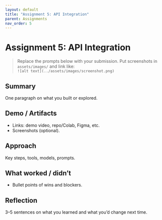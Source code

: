 ```yaml
---
layout: default
title: "Assignment 5: API Integration"
parent: Assignments
nav_order: 5
---
```


# Assignment 5: API Integration

> Replace the prompts below with your submission. Put screenshots in `assets/images/` and link like:  
> `![alt text](../assets/images/screenshot.png)`

## Summary
One paragraph on what you built or explored.

## Demo / Artifacts
- Links: demo video, repo/Colab, Figma, etc.
- Screenshots (optional).

## Approach
Key steps, tools, models, prompts.

## What worked / didn’t
- Bullet points of wins and blockers.

## Reflection
3–5 sentences on what you learned and what you’d change next time.
